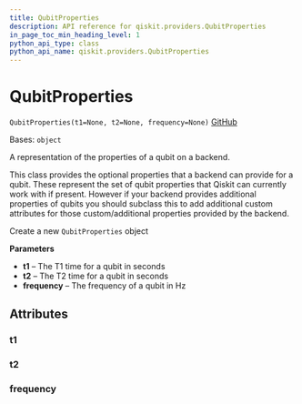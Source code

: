 ```yaml
---
title: QubitProperties
description: API reference for qiskit.providers.QubitProperties
in_page_toc_min_heading_level: 1
python_api_type: class
python_api_name: qiskit.providers.QubitProperties
---
```


# QubitProperties

<span id="qiskit.providers.QubitProperties" />

`QubitProperties(t1=None, t2=None, frequency=None)` [GitHub](https://github.com/qiskit/qiskit/tree/stable/0.22/qiskit/providers/backend.py "view source code")

Bases: `object`

A representation of the properties of a qubit on a backend.

This class provides the optional properties that a backend can provide for a qubit. These represent the set of qubit properties that Qiskit can currently work with if present. However if your backend provides additional properties of qubits you should subclass this to add additional custom attributes for those custom/additional properties provided by the backend.

Create a new `QubitProperties` object

**Parameters**

*   **t1** – The T1 time for a qubit in seconds
*   **t2** – The T2 time for a qubit in seconds
*   **frequency** – The frequency of a qubit in Hz

## Attributes

<span id="qiskit.providers.QubitProperties.t1" />

### t1

<span id="qiskit.providers.QubitProperties.t2" />

### t2

<span id="qiskit.providers.QubitProperties.frequency" />

### frequency

